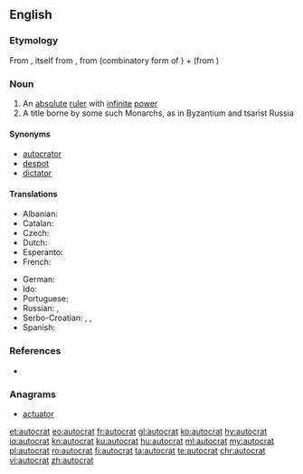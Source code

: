 ==English==

===Etymology===
From {{etyl|fr|en}} {{term|autocrate|lang=fr}}, itself from {{etyl|grc|en}} {{term|αὐτοκρατής||sovereign|tr=autokratēs|lang=grc}}, from {{term|αὐτο-||self|tr=auto-|lang=grc}} (combinatory form of {{term|αὐτός|lang=grc}}) + {{term|κρατία||rule|tr=kratia|lang=grc}} (from {{term|κράτος||strength, power|tr=kratos|lang=grc}})

===Noun===
{{en-noun}}

# An [[absolute]] [[ruler]] with [[infinite]] [[power]]
# A title borne by some such Monarchs, as in Byzantium and tsarist Russia

====Synonyms====
* [[autocrator]]
* [[despot]]
* [[dictator]]

====Translations====
{{trans-top|ruler with absolute power}}
* Albanian: {{t+|sq|autokrat|m}}
* Catalan: {{t|ca|autòcrata|m|f}}
* Czech: {{t|cs|samovládce|m}}
* Dutch: {{t+|nl|autocraat|m}}
* Esperanto: {{t|eo|aŭtokrato}}
* French: {{t+|fr|autocrate|m}}
{{trans-mid}}
* German: {{t+|de|Autokrat|m}}
* Ido: {{t+|io|autokrato}}
* Portuguese: {{t+|pt|autocrata|m|f}}
* Russian: {{t+|ru|автокра́т|m|tr=abtokrát}}, {{t+|ru|самодержец|m|alt=самодéржец|tr=samodéržec}}
* Serbo-Croatian: {{t|sh|samodržac}}, {{t|sh|samovladar}}, {{t|sh|autokrat|m}}
* Spanish: {{t|es|autócrata|m}}
{{trans-bottom}}

===References===
* {{R:Online Etymology Dictionary}}

===Anagrams===
* [[actuator#English|actuator]]

[[et:autocrat]]
[[eo:autocrat]]
[[fr:autocrat]]
[[gl:autocrat]]
[[ko:autocrat]]
[[hy:autocrat]]
[[io:autocrat]]
[[kn:autocrat]]
[[ku:autocrat]]
[[hu:autocrat]]
[[ml:autocrat]]
[[my:autocrat]]
[[pl:autocrat]]
[[ro:autocrat]]
[[fi:autocrat]]
[[ta:autocrat]]
[[te:autocrat]]
[[chr:autocrat]]
[[vi:autocrat]]
[[zh:autocrat]]